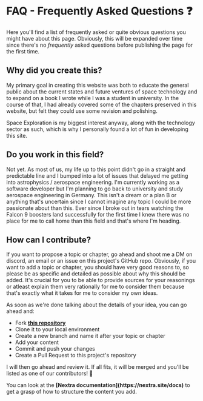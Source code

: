 
# FAQ - Frequently Asked Questions ❓
Here you'll find a list of frequently asked or quite obvious questions you might have about this page. Obviously, this will be expanded over time since there's no <em>frequently</em> asked questions before publishing the page for the first time.

## Why did you create this?
My primary goal in creating this website was both to educate the general public about the current states and future ventures of space technology and to expand on a book I wrote while I was a student in university. In the course of that, I had already covered some of the chapters preserved in this website, but felt they could use some revision and polishing.

Space Exploration is my biggest interest anyway, along with the technology sector as such, which is why I personally found a lot of fun in developing this site.

## Do you work in this field?
Not yet. As most of us, my life up to this point didn't go in a straight and predictable line and I bumped into a lot of issues that delayed me getting into astrophysics / aerospace engineering. I'm currently working as a software developer but I'm planning to
go back to university and study aerospace engineering in Germany. This isn't a dream or a plan B or anything that's uncertain since I cannot imagine any topic I could be more passionate about than this. Ever since I broke out in tears watching the Falcon 9 boosters land successfully
for the first time I knew there was no place for me to call home than this field and that's where I'm heading.

## How can I contribute?
If you want to propose a topic or chapter, go ahead and shoot me a DM on discord, an email or an issue on this project's GitHub repo. Obviously, if you want to add a topic or chapter, you should have very good reasons to, so please be as specific and detailed as possible
about why this should be added. It's crucial for you to be able to provide sources for your reasonings or atleast explain them very rationally for me to consider them because that's exactly what it takes for me to consider my own ideas. 

As soon as we're done talking about the details of your idea, you can go ahead and:

- Fork <strong>[this repository](https://github.com/gianlucajahn/guidetothegalaxy)</strong>
- Clone it to your local environment
- Create a new branch and name it after your topic or chapter
- Add your content
- Commit and push your changes
- Create a Pull Request to this project's repository

I will then go ahead and review it. If all fits, it will be merged and you'll be listed as one of our contributors! 🥳

<Callout type="info" emoji="ℹ️">
  You can look at the <strong>[Nextra documentation](https://nextra.site/docs)</strong> to get a grasp of how to structure the content you add.
</Callout>

<Analytics />

